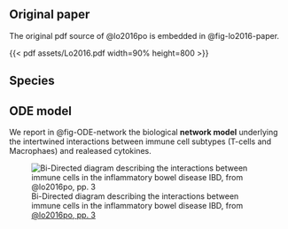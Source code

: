 ## Original paper


The original pdf source of @lo2016po is embedded in @fig-lo2016-paper.

::: {#fig-lo2016-paper}

{{< pdf assets/Lo2016.pdf width=90% height=800 >}}

:::


## Species

## ODE model 

We report in @fig-ODE-network the biological **network model** underlying the intertwined interactions between immune cell subtypes (T-cells and Macrophaes) and realeased cytokines. 

![Bi-Directed diagram describing the interactions between immune cells in the inflammatory bowel disease IBD, from [@lo2016po, pp. 3](https://journals.plos.org/plosone/article/figure?id=10.1371/journal.pone.0170865.g001)](assets/img/ODE_network.png){#fig-ODE-network}

